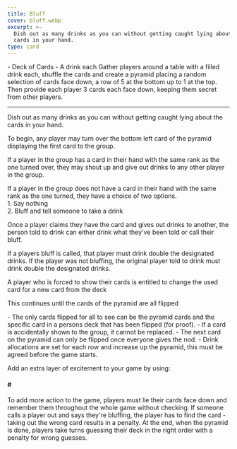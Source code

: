 ```yaml
---
title: Bluff
cover: bluff.webp
excerpt: >-
  Dish out as many drinks as you can without getting caught lying about the
  cards in your hand.
type: card
---
```


<GameHero
  cover="/BeerGoggleGames/images/bluff.webp"
  alt="Bluff"
/>

<GameSection title="Equipment" icon="/BeerGoggleGames/images/liquor.webp">
-   Deck of Cards
-   A drink each
</GameSection>

<GameSection title="Setup" icon="/BeerGoggleGames/images/settings.webp">
Gather players around a table with a filled drink each, shuffle the cards and create a pyramid placing a random selection of cards face down, a row of 5 at the bottom up to 1 at the top. Then provide each player 3 cards each face down, keeping them secret from other players.

* * *
</GameSection>

<GameSection title="Aim of the Game" icon="/BeerGoggleGames/images/target.webp">
<p>Dish out as many drinks as you can without getting caught lying about the cards in your hand.</p>
</GameSection>

<GameSection title="How to Play" icon="/BeerGoggleGames/images/question.webp">
To begin, any player may turn over the bottom left card of the pyramid displaying the first card to the group.

If a player in the group has a card in their hand with the same rank as the one turned over, they may shout up and give out drinks to any other player in the group.

If a player in the group does not have a card in their hand with the same rank as the one turned, they have a choice of two options.  
1\. Say nothing  
2\. Bluff and tell someone to take a drink

Once a player claims they have the card and gives out drinks to another, the person told to drink can either drink what they've been told or call their bluff.

If a players bluff is called, that player must drink double the designated drinks. If the player was not bluffing, the original player told to drink must drink double the designated drinks.

A player who is forced to show their cards is entitled to change the used card for a new card from the deck

This continues until the cards of the pyramid are all flipped
</GameSection>

<GameSection title="Rules" icon="/BeerGoggleGames/images/rules.webp">
-   The only cards flipped for all to see can be the pyramid cards and the specific card in a persons deck that has been flipped (for proof).
-   If a card is accidentally shown to the group, it cannot be replaced.
-   The next card on the pyramid can only be flipped once everyone gives the nod.
-   Drink allocations are set for each row and increase up the pyramid, this must be agreed before the game starts.
</GameSection>

<GameSection title="Special Edition" icon="/BeerGoggleGames/images/special.webp">

<p>Add an extra layer of excitement to your game by using:</p>

<h4>#</h4>

<p>To add more action to the game, players must lie their cards face down and remember them throughout the whole game without checking. If someone calls a player out and says they're bluffing, the player has to find the card - taking out the wrong card results in a penalty. At the end, when the pyramid is done, players take turns guessing their deck in the right order with a penalty for wrong guesses.</p>
</GameSection>

<ShareButtons title="Bluff" />

<FeedbackCard>
</FeedbackCard>
